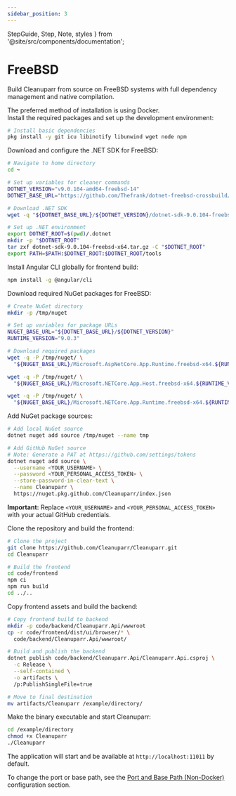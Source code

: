 ```yaml
---
sidebar_position: 3
---
```


  StepGuide,
  Step,
  Note,
  styles
} from '@site/src/components/documentation';

# FreeBSD

Build Cleanuparr from source on FreeBSD systems with full dependency management and native compilation.

<div className={styles.documentationPage}>

<Note>
The preferred method of installation is using Docker.
</Note>

<div className={styles.section}>

<StepGuide>
  <Step title="Install Dependencies">
Install the required packages and set up the development environment:

```bash
# Install basic dependencies
pkg install -y git icu libinotify libunwind wget node npm
```
  </Step>

  <Step title="Set up .NET SDK">
Download and configure the .NET SDK for FreeBSD:

```bash
# Navigate to home directory
cd ~

# Set up variables for cleaner commands
DOTNET_VERSION="v9.0.104-amd64-freebsd-14"
DOTNET_BASE_URL="https://github.com/Thefrank/dotnet-freebsd-crossbuild/releases/download"

# Download .NET SDK
wget -q "${DOTNET_BASE_URL}/${DOTNET_VERSION}/dotnet-sdk-9.0.104-freebsd-x64.tar.gz"

# Set up .NET environment
export DOTNET_ROOT=$(pwd)/.dotnet
mkdir -p "$DOTNET_ROOT"
tar zxf dotnet-sdk-9.0.104-freebsd-x64.tar.gz -C "$DOTNET_ROOT"
export PATH=$PATH:$DOTNET_ROOT:$DOTNET_ROOT/tools
```
  </Step>

  <Step title="Install Angular CLI">
Install Angular CLI globally for frontend build:

```bash
npm install -g @angular/cli
```
  </Step>

  <Step title="Download NuGet Dependencies">
Download required NuGet packages for FreeBSD:

```bash
# Create NuGet directory
mkdir -p /tmp/nuget

# Set up variables for package URLs
NUGET_BASE_URL="${DOTNET_BASE_URL}/${DOTNET_VERSION}"
RUNTIME_VERSION="9.0.3"

# Download required packages
wget -q -P /tmp/nuget/ \
  "${NUGET_BASE_URL}/Microsoft.AspNetCore.App.Runtime.freebsd-x64.${RUNTIME_VERSION}.nupkg"

wget -q -P /tmp/nuget/ \
  "${NUGET_BASE_URL}/Microsoft.NETCore.App.Host.freebsd-x64.${RUNTIME_VERSION}.nupkg"

wget -q -P /tmp/nuget/ \
  "${NUGET_BASE_URL}/Microsoft.NETCore.App.Runtime.freebsd-x64.${RUNTIME_VERSION}.nupkg"
```
  </Step>

  <Step title="Configure NuGet Sources">
Add NuGet package sources:

```bash
# Add local NuGet source
dotnet nuget add source /tmp/nuget --name tmp

# Add GitHub NuGet source
# Note: Generate a PAT at https://github.com/settings/tokens
dotnet nuget add source \
  --username <YOUR_USERNAME> \
  --password <YOUR_PERSONAL_ACCESS_TOKEN> \
  --store-password-in-clear-text \
  --name Cleanuparr \
  https://nuget.pkg.github.com/Cleanuparr/index.json
```

**Important:** Replace `<YOUR_USERNAME>` and `<YOUR_PERSONAL_ACCESS_TOKEN>` with your actual GitHub credentials.
  </Step>

  <Step title="Clone and Build Frontend">
Clone the repository and build the frontend:

```bash
# Clone the project
git clone https://github.com/Cleanuparr/Cleanuparr.git
cd Cleanuparr

# Build the frontend
cd code/frontend
npm ci
npm run build
cd ../..
```
  </Step>

  <Step title="Build Backend Application">
Copy frontend assets and build the backend:

```bash
# Copy frontend build to backend
mkdir -p code/backend/Cleanuparr.Api/wwwroot
cp -r code/frontend/dist/ui/browser/* \
  code/backend/Cleanuparr.Api/wwwroot/

# Build and publish the backend
dotnet publish code/backend/Cleanuparr.Api/Cleanuparr.Api.csproj \
  -c Release \
  --self-contained \
  -o artifacts \
  /p:PublishSingleFile=true

# Move to final destination
mv artifacts/Cleanuparr /example/directory/
```
  </Step>

  <Step title="Run the Application">
Make the binary executable and start Cleanuparr:

```bash
cd /example/directory
chmod +x Cleanuparr
./Cleanuparr
```

The application will start and be available at `http://localhost:11011` by default.

To change the port or base path, see the [Port and Base Path (Non-Docker)](./detailed#port-and-base-path-non-docker) configuration section.
  </Step>
</StepGuide>

</div>

</div>